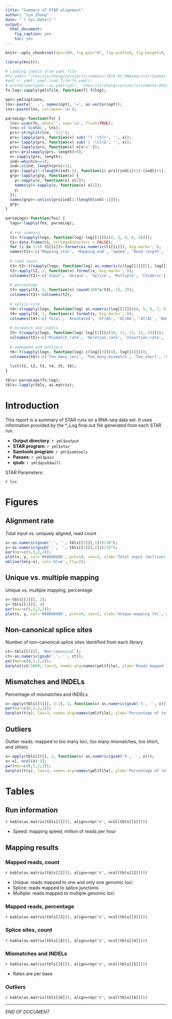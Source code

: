 ```yaml
---
title: "Summary of STAR alignment"
author: "Jim Zhang"
date: "`r Sys.Date()`"
output:
  html_document:
    fig_caption: yes
    toc: yes
---
```


```r
knitr::opts_chunk$set(dpi=300, fig.pos="H", fig.width=8, fig.height=6, dev=c('png', 'pdf'), echo=FALSE, warning=FALSE, message=FALSE);

library(knitr);

# Loading inputs from yaml file
#fn.yaml<-"/nas/is1/zhangz/projects/simmons/2016-02_RNAseq/star/SummarizeStar.yml"; 
#yml <- yaml::yaml.load_file(fn.yaml);  
# writeLines(yaml::as.yaml(yml), '/nas/is1/zhangz/projects/simmons/2016-02_RNAseq/star/SummarizeStar.yml')
fn.log<-sapply(yml$file, function(f) f$log);

opt<-yml$options;
lns<-paste('  -', names(opt), '=', as.vector(opt));
lns<-paste(lns, collapse='\n'); 
```

```r
parseLog<-function(fn) {
  lns<-scan(fn, what='', sep='\n', flush=TRUE); 
  lns<-c('GLOBAL', lns);
  prs<-strsplit(lns, '\\|');
  prs<-lapply(prs, function(x) sub('^[ :\t]+', '', x));
  prs<-lapply(prs, function(x) sub('[ :\t]+$', '', x));
  prs<-lapply(prs, function(x) x[x!='']);
  prs<-prs[sapply(prs, length)>0];
  n<-sapply(prs, length);
  ind<-which(n==1);
  ind<-c(ind, length(prs)+1);
  grp<-lapply(1:(length(ind)-1), function(i) prs[(ind[i]+1):(ind[i+1]-1)]); 
  grp<-lapply(grp, function(x) {
    y<-sapply(x, function(x) x[2]);
    names(y)<-sapply(x, function(x) x[1]);
    y;
  }); 
  names(grp)<-unlist(prs[ind[1:(length(ind)-1)]]);
  grp; 
}

parseLogs<-function(fns) {
  logs<-lapply(fns, parseLog); 
  
  # run summary
  t1<-t(sapply(logs, function(log) log[[1]][c(2, 3, 4, 6, 5)]));
  t1<-data.frame(t1, stringsAsFactors = FALSE);
  for (i in 3:5) t1[[i]]<-format(as.numeric(t1[[i]]), big.mark=','); 
  names(t1)<-c('Mapping_star', 'Mapping_end', 'Speed', 'Read_length', 'Number_reads');
  
  # read count
  t3<-t2<-t(sapply(logs, function(log) as.numeric(c(log[[1]][5], log[[2]][1], log[[2]][4], log[[3]][1], log[[5]][1])))); 
  t2<-apply(t2, 2, function(x) format(x, big.mark=','));
  colnames(t2)<-c('Input', 'Unique', 'Splice', 'Multiple', 'Chimeric'); 
  
  # percentage
  t3<-apply(t3, 2, function(x) round(100*x/t3[, 1], 2));
  colnames(t3)<-colnames(t2);
  
  # splice site
  t4<-t(sapply(logs, function(log) as.numeric(log[[2]][c(4, 5, 6, 7, 8, 9)]))); 
  t4<-apply(t4, 2, function(x) format(x, big.mark=','));
  colnames(t4)<-c('Total', 'Annotated', 'GT/AG', 'GC/AG', 'AT/AC', 'Non-canonical'); 
  
  # mismatch and indels
  t5<-t(sapply(logs, function(log) log[[2]][c(10, 11, 13, 12, 14)])); 
  colnames(t5)<-c('Mismatch_rate', 'Deletion_rate', 'Insertion_rate', 'Avg_deletion_length', 'Avg_insertion_length');
  
  # unmapped and outliers
  t6<-t(sapply(logs, function(log) c(log[[3]][4], log[[4]]))); 
  colnames(t6)<-c('Too_many_loci', 'Too_many_mismatch', 'Too_short', 'Other'); 
  
  list(t1, t2, t3, t4, t5, t6);
}

tbls<-parseLogs(fn.log);
tbls<-lapply(tbls, as.matrix); 
```

# Introduction

This report is a summary of STAR runs on a RNA-seq data set. It uses information provided by the *_Log.final.out file generated from each STAR run. 

  - **Output directory**: `r yml$output`
  - **STAR program**: `r yml$star`
  - **Samtools program**: `r yml$samtools`
  - **Passes**: `r yml$pass`
  - **qsub**: `r yml$qsub$will`

STAR Parameters:

`r lns`


# Figures

## Alignment rate

Total input vs. uniquely aligned, read count

```r
x<-as.numeric(gsub(',', '', tbls[[2]][,1]))/10^6;
y<-as.numeric(gsub(',', '', tbls[[2]][,2]))/10^6;
par(mar=c(5,5,2,2));
plot(x, y, col='#88888888', pch=19, cex=2, xlab='Total input (million)', ylab='Uniquely mapped (million)', cex.lab=2); 
abline(lm(y~x), col='blue', lty=2);
```

## Unique vs. multiple mapping

Unique vs. multiple mapping, percentage

```r
x<-tbls[[3]][, 2];
y<-tbls[[3]][, 4]
par(mar=c(5,5,2,2));
plot(x, y, col='#88888888', pch=19, cex=2, xlab='Unique mapping (%)', ylab='Multiple mapping (%)', cex.lab=2); 
```

## Non-canonical splice sites

Number of non-canonical splice sites identified from each library

```r
ct<-tbls[[4]][, 'Non-canonical'];
ct<-as.numeric(gsub(',', '', ct));
par(mar=c(8,5,2,2));
barplot(ct/1000, las=3, names.arg=names(yml$file), ylab='Reads mapped to non-canonical splice sites (thousand)', cex.lab=1.25); 
```

## Mismatches and INDELs

Percentage of mismatches and INDELs

```r
x<-apply(tbls[[5]][, 3:1], 2, function(x) as.numeric(gsub('%', '', x)));
par(mar=c(8,5,2,2));
barplot(t(x), las=3, names.arg=names(yml$file), ylab='Percentage of total reads (%)', cex.lab=1.5, legend=sub('_rate', '', colnames(x))); 
```

## Outliers

Outlier reads: mapped to too many loci, too many mismatches, too short, and others

```r
x<-apply(tbls[[6]], 2, function(x) as.numeric(gsub('%', '', x)));
x<-x[, ncol(x):1];
par(mar=c(8,5,2,2));
barplot(t(x), las=3, names.arg=names(yml$file), ylab='Percentage of total reads (%)', cex.lab=1.5, legend=colnames(x)); 
```

# Tables

## Run information

`r kable(as.matrix(tbls[[1]]), align=rep('c', ncol(tbls[[1]])))`

* Speed: mapping speed, million of reads per hour

## Mapping results

### Mapped reads, count

`r kable(as.matrix(tbls[[2]]), align=rep('c', ncol(tbls[[2]])))`

* Unique: reads mapped to one and only one genomic loci
* Splice: reads mapped to splice junctions
* Multiple: reads mapped to multiple genomic loci

### Mapped reads, percentage

`r kable(as.matrix(tbls[[3]]), align=rep('c', ncol(tbls[[3]])))`

### Splice sites, count

`r kable(as.matrix(tbls[[4]]), align=rep('c', ncol(tbls[[4]])))`

### Mismatches and INDELs

`r kable(as.matrix(tbls[[5]]), align=rep('c', ncol(tbls[[5]])))`

* Rates are per base

### Outliers

`r kable(as.matrix(tbls[[6]]), align=rep('c', ncol(tbls[[6]])))`

***
_END OF DOCUMENT_
